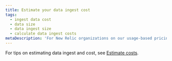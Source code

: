 ```yaml
---
title: Estimate your data ingest cost
tags:
  - ingest data cost
  - data size
  - data ingest size
  - calculate data ingest costs
metaDescription: 'For New Relic organizations on our usage-based pricing model, tips for estimating data ingest and associated costs.'
---
```


For tips on estimating data ingest and cost, see [Estimate costs](https://developer.newrelic.com/collect-data/monitor-your-application/estimate-cost).
